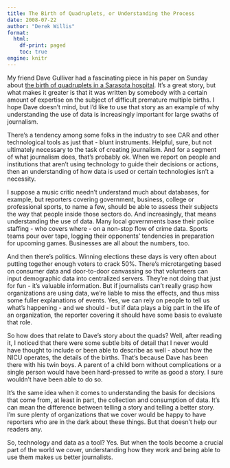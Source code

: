 ```yaml
---
title: The Birth of Quadruplets, or Understanding the Process
date: 2008-07-22
author: "Derek Willis"
format:
  html:
    df-print: paged
    toc: true
engine: knitr
---
```


My friend Dave Gulliver had a fascinating piece in his paper on Sunday about [the birth of quadruplets in a Sarasota hospital](http://www.heraldtribune.com/article/20080720/ARTICLE/807200334). It's a great story, but what makes it greater is that it was written by somebody with a certain amount of expertise on the subject of difficult premature multiple births. I hope Dave doesn't mind, but I'd like to use that story as an example of why understanding the use of data is increasingly important for large swaths of journalism.

There's a tendency among some folks in the industry to see CAR and other technological tools as just that - blunt instruments. Helpful, sure, but not ultimately necessary to the task of creating journalism. And for a segment of what journalism does, that's probably ok. When we report on people and institutions that aren't using technology to guide their decisions or actions, then an understanding of how data is used or certain technologies isn't a necessity.

I suppose a music critic needn't understand much about databases, for example, but reporters covering government, business, college or professional sports, to name a few, should be able to assess their subjects the way that people inside those sectors do. And increasingly, that means understanding the use of data. Many local governments base their police staffing - who covers where - on a non-stop flow of crime data. Sports teams pour over tape, logging their opponents' tendencies in preparation for upcoming games. Businesses are all about the numbers, too.

And then there's politics. Winning elections these days is very often about putting together enough voters to crack 50%. There's microtargeting based on consumer data and door-to-door canvassing so that volunteers can input demographic data into centralized servers. They're not doing that just for fun - it's valuable information. But if journalists can't really grasp how organizations are using data, we're liable to miss the effects, and thus miss some fuller explanations of events. Yes, we can rely on people to tell us what's happening - and we should - but if data plays a big part in the life of an organization, the reporter covering it should have some basis to evaluate that role.

So how does that relate to Dave's story about the quads? Well, after reading it, I noticed that there were some subtle bits of detail that I never would have thought to include or been able to describe as well - about how the NICU operates, the details of the births. That's because Dave has been there with his twin boys. A parent of a child born without complications or a single person would have been hard-pressed to write as good a story. I sure wouldn't have been able to do so.

It's the same idea when it comes to understanding the basis for decisions that come from, at least in part, the collection and consumption of data. It's can mean the difference between telling a story and telling a better story. I'm sure plenty of organizations that we cover would be happy to have reporters who are in the dark about these things. But that doesn't help our readers any.

So, technology and data as a tool? Yes. But when the tools become a crucial part of the world we cover, understanding how they work and being able to use them makes us better journalists.